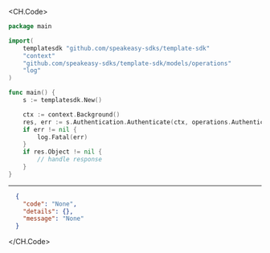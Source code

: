 
<CH.Code>
```go Authenticate.go
package main

import(
	templatesdk "github.com/speakeasy-sdks/template-sdk"
	"context"
	"github.com/speakeasy-sdks/template-sdk/models/operations"
	"log"
)

func main() {
    s := templatesdk.New()

    ctx := context.Background()
    res, err := s.Authentication.Authenticate(ctx, operations.AuthenticateRequestBody{})
    if err != nil {
        log.Fatal(err)
    }
    if res.Object != nil {
        // handle response
    }
}
```
---

```json Example Response
  {
    "code": "None",
    "details": {},
    "message": "None"
  }
```
</CH.Code>
